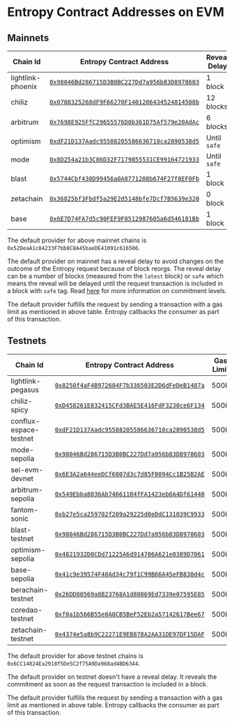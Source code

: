 # Entropy Contract Addresses on EVM

## Mainnets

| Chain Id          | Entropy Contract Address                                                                                                            | Reveal Delay | Gas Limit |
| ----------------- | ----------------------------------------------------------------------------------------------------------------------------------- | ------------ | --------- |
| lightlink-phoenix | [`0x98046Bd286715D3B0BC227Dd7a956b83D8978603`](https://phoenix.lightlink.io/address/0x98046Bd286715D3B0BC227Dd7a956b83D8978603)     | 1 block      | 500K      |
| chiliz            | [`0x0708325268dF9F66270F1401206434524814508b`](https://scan.chiliz.com/address/0x0708325268dF9F66270F1401206434524814508b)          | 12 blocks    | 500K      |
| arbitrum          | [`0x7698E925FfC29655576D0b361D75Af579e20AdAc`](https://arbiscan.io/address/0x7698E925FfC29655576D0b361D75Af579e20AdAc)              | 6 blocks     | 500K      |
| optimism          | [`0xdF21D137Aadc95588205586636710ca2890538d5`](https://optimistic.etherscan.io/address/0xdF21D137Aadc95588205586636710ca2890538d5)  | Until `safe` | 500K      |
| mode              | [`0x8D254a21b3C86D32F7179855531CE99164721933`](https://explorer.mode.network/address/0x8D254a21b3C86D32F7179855531CE99164721933)    | Until `safe` | 500K      |
| blast             | [`0x5744Cbf430D99456a0A8771208b674F27f8EF0Fb`](https://blastscan.io/address/0x5744Cbf430D99456a0A8771208b674F27f8EF0Fb)             | 1 block      | 500K      |
| zetachain         | [`0x36825bf3Fbdf5a29E2d5148bfe7Dcf7B5639e320`](https://zetachain.blockscout.com/address/0x36825bf3Fbdf5a29E2d5148bfe7Dcf7B5639e320) | 0 block      | 500K      |
| base              | [`0x6E7D74FA7d5c90FEF9F0512987605a6d546181Bb`](https://basescan.org/address/0x6E7D74FA7d5c90FEF9F0512987605a6d546181Bb)             | 1 block      | 500K      |

The default provider for above mainnet chains is `0x52DeaA1c84233F7bb8C8A45baeDE41091c616506`.

The default provider on mainnet has a reveal delay to avoid changes on the outcome of the Entropy request because of block reorgs.
The reveal delay can be a number of blocks (measured from the `latest` block) or `safe` which means the reveal will be delayed until the request transaction is included in a block with `safe` tag.
Read [here](https://www.alchemy.com/overviews/ethereum-commitment-levels) for more information on commitment levels.

The default provider fulfills the request by sending a transaction with a gas limit as mentioned in above table. Entropy callbacks the consumer as part of this transaction.

## Testnets

| Chain Id               | Entropy Contract Address                                                                                                                   | Gas Limit |
| ---------------------- | ------------------------------------------------------------------------------------------------------------------------------------------ | --------- |
| lightlink-pegasus      | [`0x8250f4aF4B972684F7b336503E2D6dFeDeB1487a`](https://pegasus.lightlink.io/address/0x8250f4aF4B972684F7b336503E2D6dFeDeB1487a)            | 500K      |
| chiliz-spicy           | [`0xD458261E832415CFd3BAE5E416FdF3230ce6F134`](https://spicy-explorer.chiliz.com/address/0xD458261E832415CFd3BAE5E416FdF3230ce6F134)       | 500K      |
| conflux-espace-testnet | [`0xdF21D137Aadc95588205586636710ca2890538d5`](https://evmtestnet.confluxscan.io/address/0xdF21D137Aadc95588205586636710ca2890538d5)       | 500K      |
| mode-sepolia           | [`0x98046Bd286715D3B0BC227Dd7a956b83D8978603`](https://sepolia.explorer.mode.network/address/0x98046Bd286715D3B0BC227Dd7a956b83D8978603)   | 500K      |
| sei-evm-devnet         | [`0x6E3A2a644eeDCf6007d3c7d85F0094Cc1B25B2AE`](https://seitrace.com/address/0x6E3A2a644eeDCf6007d3c7d85F0094Cc1B25B2AE)                    | 500K      |
| arbitrum-sepolia       | [`0x549Ebba8036Ab746611B4fFA1423eb0A4Df61440`](https://sepolia.arbiscan.io/address/0x549Ebba8036Ab746611B4fFA1423eb0A4Df61440)             | 500K      |
| fantom-sonic           | [`0xb27e5ca259702f209a29225d0eDdC131039C9933`](https://public-sonic.fantom.network/address/0xb27e5ca259702f209a29225d0eddc131039c9933)     | 500K      |
| blast-testnet          | [`0x98046Bd286715D3B0BC227Dd7a956b83D8978603`](https://testnet.blastscan.io/address/0x98046Bd286715D3B0BC227Dd7a956b83D8978603)            | 500K      |
| optimism-sepolia       | [`0x4821932D0CDd71225A6d914706A621e0389D7061`](https://optimism-sepolia.blockscout.com/address/0x4821932D0CDd71225A6d914706A621e0389D7061) | 500K      |
| base-sepolia           | [`0x41c9e39574F40Ad34c79f1C99B66A45eFB830d4c`](https://base-sepolia.blockscout.com/address/0x41c9e39574F40Ad34c79f1C99B66A45eFB830d4c)     | 500K      |
| berachain-testnet      | [`0x26DD80569a8B23768A1d80869Ed7339e07595E85`](https://artio.beratrail.io/address/0x26DD80569a8B23768A1d80869Ed7339e07595E85)              | 500K      |
| coredao-testnet        | [`0xf0a1b566B55e0A0CB5BeF52Eb2a57142617Bee67`](https://scan.test.btcs.network/address/0xf0a1b566B55e0A0CB5BeF52Eb2a57142617Bee67)          | 500K      |
| zetachain-testnet      | [`0x4374e5a8b9C22271E9EB878A2AA31DE97DF15DAF`](https://explorer.zetachain.com/address/0x4374e5a8b9C22271E9EB878A2AA31DE97DF15DAF)          | 500K      |

The default provider for above testnet chains is `0x6CC14824Ea2918f5De5C2f75A9Da968ad4BD6344`.

The default provider on testnet doesn't have a reveal delay. It reveals the commitment as soon as the request transaction is included in a block.

The default provider fulfills the request by sending a transaction with a gas limit as mentioned in above table. Entropy callbacks the consumer as part of this transaction.
